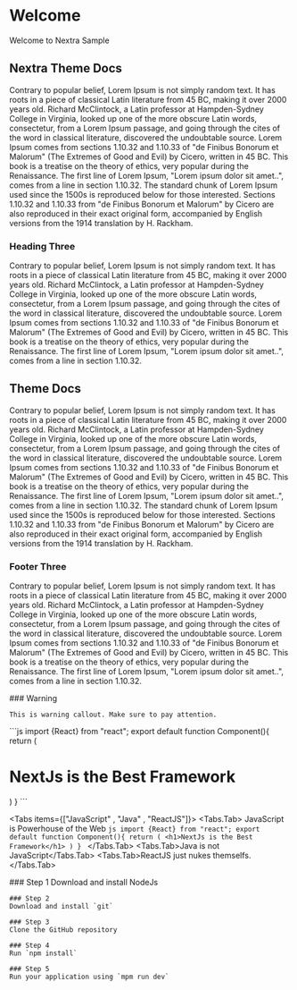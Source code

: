 
# Welcome

Welcome to Nextra Sample

## Nextra Theme Docs
Contrary to popular belief, Lorem Ipsum is not simply random text. It has roots in a piece of classical Latin literature from 45 BC, making it over 2000 years old. Richard McClintock, a Latin professor at Hampden-Sydney College in Virginia, looked up one of the more obscure Latin words, consectetur, from a Lorem Ipsum passage, and going through the cites of the word in classical literature, discovered the undoubtable source. Lorem Ipsum comes from sections 1.10.32 and 1.10.33 of "de Finibus Bonorum et Malorum" (The Extremes of Good and Evil) by Cicero, written in 45 BC. This book is a treatise on the theory of ethics, very popular during the Renaissance. The first line of Lorem Ipsum, "Lorem ipsum dolor sit amet..", comes from a line in section 1.10.32.
The standard chunk of Lorem Ipsum used since the 1500s is reproduced below for those interested. Sections 1.10.32 and 1.10.33 from "de Finibus Bonorum et Malorum" by Cicero are also reproduced in their exact original form, accompanied by English versions from the 1914 translation by H. Rackham.

### Heading Three
Contrary to popular belief, Lorem Ipsum is not simply random text. It has roots in a piece of classical Latin literature from 45 BC, making it over 2000 years old. Richard McClintock, a Latin professor at Hampden-Sydney College in Virginia, looked up one of the more obscure Latin words, consectetur, from a Lorem Ipsum passage, and going through the cites of the word in classical literature, discovered the undoubtable source. Lorem Ipsum comes from sections 1.10.32 and 1.10.33 of "de Finibus Bonorum et Malorum" (The Extremes of Good and Evil) by Cicero, written in 45 BC. This book is a treatise on the theory of ethics, very popular during the Renaissance. The first line of Lorem Ipsum, "Lorem ipsum dolor sit amet..", comes from a line in section 1.10.32.

## Theme Docs
Contrary to popular belief, Lorem Ipsum is not simply random text. It has roots in a piece of classical Latin literature from 45 BC, making it over 2000 years old. Richard McClintock, a Latin professor at Hampden-Sydney College in Virginia, looked up one of the more obscure Latin words, consectetur, from a Lorem Ipsum passage, and going through the cites of the word in classical literature, discovered the undoubtable source. Lorem Ipsum comes from sections 1.10.32 and 1.10.33 of "de Finibus Bonorum et Malorum" (The Extremes of Good and Evil) by Cicero, written in 45 BC. This book is a treatise on the theory of ethics, very popular during the Renaissance. The first line of Lorem Ipsum, "Lorem ipsum dolor sit amet..", comes from a line in section 1.10.32.
The standard chunk of Lorem Ipsum used since the 1500s is reproduced below for those interested. Sections 1.10.32 and 1.10.33 from "de Finibus Bonorum et Malorum" by Cicero are also reproduced in their exact original form, accompanied by English versions from the 1914 translation by H. Rackham.

### Footer Three
Contrary to popular belief, Lorem Ipsum is not simply random text. It has roots in a piece of classical Latin literature from 45 BC, making it over 2000 years old. Richard McClintock, a Latin professor at Hampden-Sydney College in Virginia, looked up one of the more obscure Latin words, consectetur, from a Lorem Ipsum passage, and going through the cites of the word in classical literature, discovered the undoubtable source. Lorem Ipsum comes from sections 1.10.32 and 1.10.33 of "de Finibus Bonorum et Malorum" (The Extremes of Good and Evil) by Cicero, written in 45 BC. This book is a treatise on the theory of ethics, very popular during the Renaissance. The first line of Lorem Ipsum, "Lorem ipsum dolor sit amet..", comes from a line in section 1.10.32.

<Callout type="warning">
    ### Warning

    This is warning callout. Make sure to pay attention.
</Callout>
  ```js
    import {React} from "react";
    export default function Component(){
        return (
            <h1>NextJs is the Best Framework</h1>
        )
    }
    ```

<Tabs items={["JavaScript" , "Java" , "ReactJS"]}>
    <Tabs.Tab>
    JavaScript is Powerhouse of the Web
      ```js
    import {React} from "react";
    export default function Component(){
        return (
            <h1>NextJs is the Best Framework</h1>
        )
    }
    ```
    </Tabs.Tab>
    <Tabs.Tab>Java is not JavaScript</Tabs.Tab>
    <Tabs.Tab>ReactJS just nukes themselfs.</Tabs.Tab>
</Tabs>

<Steps>
    ### Step 1
    Download and install NodeJs

    ### Step 2
    Download and install `git`

    ### Step 3
    Clone the GitHub repository

    ### Step 4
    Run `npm install`

    ### Step 5
    Run your application using `mpm run dev`

</Steps>


<Cards>
    <Card title="Getting Started" href="/getting-started-with-nextjs" />
    <Card title="NextJs in the cloud" href="/cloud-development/cloud-development" />
    <Card title="Internet of Things" href="/cloud-development/internet-of-things" />
</Cards>